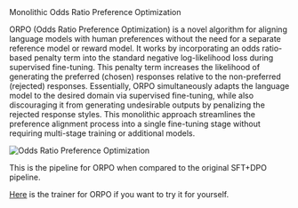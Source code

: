 <Title>ORPO</Title>
<Tagline>Monolithic Odds Ratio Preference Optimization</Tagline>

ORPO (Odds Ratio Preference Optimization) is a novel algorithm for aligning language models with human preferences without the need for a separate reference model or reward model. It works by incorporating an odds ratio-based penalty term into the standard negative log-likelihood loss during supervised fine-tuning. This penalty term increases the likelihood of generating the preferred (chosen) responses relative to the non-preferred (rejected) responses. Essentially, ORPO simultaneously adapts the language model to the desired domain via supervised fine-tuning, while also discouraging it from generating undesirable outputs by penalizing the rejected response styles. This monolithic approach streamlines the preference alignment process into a single fine-tuning stage without requiring multi-stage training or additional models.

![Odds Ratio Preference Optimization](/images/ORPO.webp "Fine-Tuning Pipeline")

This is the pipeline for ORPO when compared to the original SFT+DPO pipeline.

[Here](https://huggingface.co/docs/trl/main/en/orpo_trainer) is the trainer for ORPO if you want to try it for yourself.